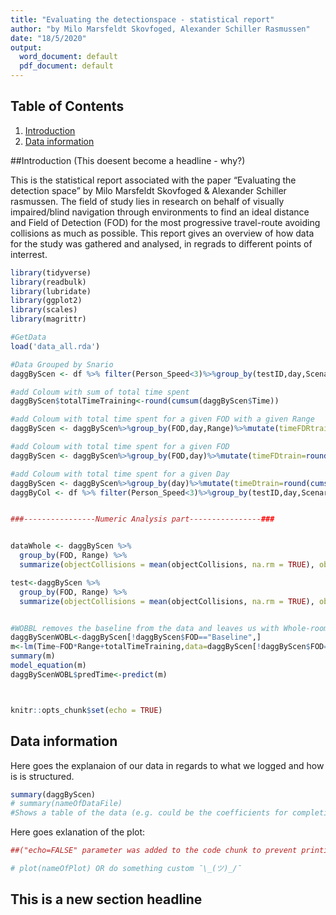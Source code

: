 ```yaml
---
title: "Evaluating the detectionspace - statistical report"
author: "by Milo Marsfeldt Skovfoged, Alexander Schiller Rasmussen"
date: "18/5/2020"
output:
  word_document: default
  pdf_document: default
---
```


## Table of Contents
1. [Introduction](#introduction)
2. [Data information](#data-information)

##Introduction (This doesent become a headline - why?)

This is the statistical report associated with the paper "Evaluating the detection space" by Milo Marsfeldt Skovfoged & Alexander Schiller rasmussen. The field of study lies in research on behalf of visually impaired/blind navigation through environments  to find an ideal distance and Field of Detection (FOD) for the most progressive travel-route avoiding collisions as much as possible.
This report gives an overview of how data for the study was gathered and analysed, in regrads to different points of interrest.

```r
library(tidyverse)
library(readbulk)
library(lubridate)
library(ggplot2)
library(scales) 
library(magrittr)

#GetData
load('data_all.rda')

#Data Grouped by Snario
daggByScen <- df %>% filter(Person_Speed<3)%>%group_by(testID,day,Scenario,FOD,Range)%>%summarize(avgSpeed=mean(Person_Speed),medianSpeed=median(Person_Speed),maxSpeed=max(Person_Speed),minSpeed=min(Person_Speed),objectDetected=sum(objDet,na.rm = TRUE),objectCollisions=sum(objColl,na.rm = TRUE),Time=max(Time_in_MS*1000))%>% arrange(testID)

#add Coloum with sum of total time spent 
daggByScen$totalTimeTraining<-round(cumsum(daggByScen$Time))

#add Coloum with total time spent for a given FOD with a given Range
daggByScen <- daggByScen%>%group_by(FOD,day,Range)%>%mutate(timeFDRtrain=round(cumsum(Time)))

#add Coloum with total time spent for a given FOD
daggByScen <- daggByScen%>%group_by(FOD,day)%>%mutate(timeFDtrain=round(cumsum(Time)))

#add Coloum with total time spent for a given Day
daggByScen <- daggByScen%>%group_by(day)%>%mutate(timeDtrain=round(cumsum(Time)))
daggByCol <- df %>% filter(Person_Speed<3)%>%group_by(testID,day,Scenario,FOD,Range,objColl)%>%summarize(avgSpeed=mean(Person_Speed),medianSpeed=median(Person_Speed),maxSpeed=max(Person_Speed),minSpeed=min(Person_Speed),objectDetected=sum(objDet,na.rm = TRUE),objectCollisions=sum(objColl,na.rm = TRUE),Time=max(Time_in_MS*1000))%>% arrange(testID)


###----------------Numeric Analysis part----------------###


dataWhole <- daggByScen %>%
  group_by(FOD, Range) %>%
  summarize(objectCollisions = mean(objectCollisions, na.rm = TRUE), objectDetected = mean(objectDetected, na.rm = TRUE), Time = mean(Time * 1000))

test<-daggByScen %>%
  group_by(FOD, Range) %>%
  summarize(objectCollisions = mean(objectCollisions, na.rm = TRUE), objectDetected = mean(objectDetected, na.rm = TRUE), Time = mean(Time * 1000))


#WOBBL removes the baseline from the data and leaves us with Whole-room and Corridor
daggByScenWOBL<-daggByScen[!daggByScen$FOD=="Baseline",]
m<-lm(Time~FOD*Range+totalTimeTraining,data=daggByScen[!daggByScen$FOD=="Baseline",])
summary(m)
model_equation(m)
daggByScenWOBL$predTime<-predict(m)



knitr::opts_chunk$set(echo = TRUE)
```

## Data information
Here goes the explanaion of our data in regards to what we logged and how is is structured.


```r

summary(daggByScen)
# summary(nameOfDataFile)
#Shows a table of the data (e.g. could be the coefficients for completion time to FOD compairson)
```

Here goes exlanation of the plot:

```r
##("echo=FALSE" parameter was added to the code chunk to prevent printing of the R code that generated the plot.)

# plot(nameOfPlot) OR do something custom ¯\_(ツ)_/¯
```

## This is a new section headline